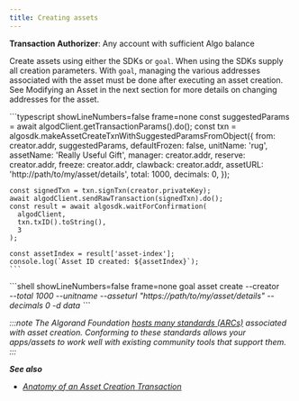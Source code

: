 ```yaml
---
title: Creating assets
---
```



**Transaction Authorizer**: Any account with sufficient Algo balance

Create assets using either the SDKs or `goal`. When using the SDKs supply all creation parameters. With `goal`, managing the various addresses associated with the asset must be done after executing an asset creation. See Modifying an Asset in the next section for more details on changing addresses for the asset.

<Tabs syncKey='lang'>
  <TabItem label='Python' icon='seti:python'>
    <RemoteCode
      src='https://raw.githubusercontent.com/algorandfoundation/devportal-code-examples/refs/heads/main/projects/python-examples/algokit_utils_py_examples/assets(ASA)/asset_create.py'      
      snippet='ASSET_CREATE_TRANSACTION'
      lang='py'
      title='Asset Create Transaction'
      frame='none'
    />
  </TabItem>
  <TabItem label='JavaScript' icon='seti:typescript'>
    ```typescript showLineNumbers=false frame=none
    const suggestedParams = await algodClient.getTransactionParams().do();
	const txn = algosdk.makeAssetCreateTxnWithSuggestedParamsFromObject({
	  from: creator.addr,
	  suggestedParams,
	  defaultFrozen: false,
	  unitName: 'rug',
	  assetName: 'Really Useful Gift',
	  manager: creator.addr,
	  reserve: creator.addr,
	  freeze: creator.addr,
	  clawback: creator.addr,
	  assetURL: 'http://path/to/my/asset/details',
	  total: 1000,
	  decimals: 0,
	});
	
	const signedTxn = txn.signTxn(creator.privateKey);
	await algodClient.sendRawTransaction(signedTxn).do();
	const result = await algosdk.waitForConfirmation(
	  algodClient,
	  txn.txID().toString(),
	  3
	);
	
	const assetIndex = result['asset-index'];
	console.log(`Asset ID created: ${assetIndex}`);
    ```
  </TabItem>
  <TabItem label='Goal' icon='seti:shell'>
    ```shell showLineNumbers=false frame=none
    goal asset create --creator <address> --total 1000 --unitname <unit-name> --asseturl "https://path/to/my/asset/details" --decimals 0   -d data
    ```
  </TabItem>
</Tabs>

:::note
The Algorand Foundation [hosts many standards (ARCs)](https://arc.algorand.foundation/) associated with asset creation. Conforming to these standards allows your apps/assets to work well with existing community tools that support them.
:::

**See also**

- [Anatomy of an Asset Creation Transaction](/concepts/transactions/types#create-an-asset)
